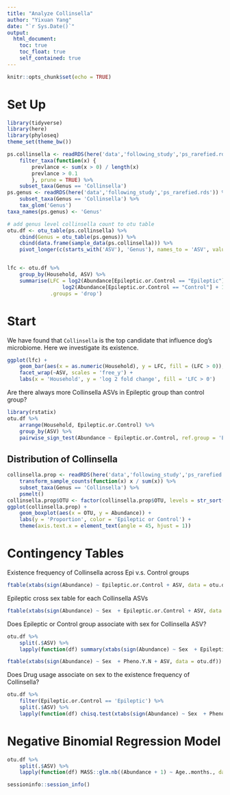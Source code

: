 ```yaml
---
title: "Analyze Collinsella"
author: "Yixuan Yang"
date: "`r Sys.Date()`"
output:
  html_document:
    toc: true
    toc_float: true
    self_contained: true
---
```


```r
knitr::opts_chunk$set(echo = TRUE)
```

# Set Up

```r
library(tidyverse)
library(here)
library(phyloseq)
theme_set(theme_bw())

ps.collinsella <- readRDS(here('data','following_study','ps_rarefied.rds')) %>%
    filter_taxa(function(x) {
        prevlance <- sum(x > 0) / length(x)
        prevlance > 0.1
        }, prune = TRUE) %>% 
    subset_taxa(Genus == 'Collinsella') 
ps.genus <- readRDS(here('data','following_study','ps_rarefied.rds')) %>% 
    subset_taxa(Genus == 'Collinsella') %>% 
    tax_glom('Genus')
taxa_names(ps.genus) <- 'Genus'

# add genus level collinsella count to otu table
otu.df <- otu_table(ps.collinsella) %>% 
    cbind(Genus = otu_table(ps.genus)) %>%
    cbind(data.frame(sample_data(ps.collinsella))) %>% 
    pivot_longer(c(starts_with('ASV'), 'Genus'), names_to = 'ASV', values_to = 'Abundance')


lfc <- otu.df %>%
    group_by(Household, ASV) %>%
    summarise(LFC = log2(Abundance[Epileptic.or.Control == "Epileptic"] + 1) -
                  log2(Abundance[Epileptic.or.Control == "Control"] + 1),
              .groups = 'drop')
```

# Start

We have found that `Collinsella` is the top candidate that influence dog's microbiome. Here we investigate its existence.

```r
ggplot(lfc) +
    geom_bar(aes(x = as.numeric(Household), y = LFC, fill = (LFC > 0)), stat = 'identity') +
    facet_wrap(~ASV, scales = 'free_y') +
    labs(x = 'Household', y = 'log 2 fold change', fill = 'LFC > 0')
```

Are there always more Collinsella ASVs in Epileptic group than control group?

```r
library(rstatix)
otu.df %>% 
    arrange(Household, Epileptic.or.Control) %>%
    group_by(ASV) %>%
    pairwise_sign_test(Abundance ~ Epileptic.or.Control, ref.group = 'Epileptic', alternative = 'greater')
```


## Distribution of Collinsella

```r
collinsella.prop <- readRDS(here('data','following_study','ps_rarefied.rds')) %>%
    transform_sample_counts(function(x) x / sum(x)) %>% 
    subset_taxa(Genus == 'Collinsella') %>% 
    psmelt()
collinsella.prop$OTU <- factor(collinsella.prop$OTU, levels = str_sort(unique(collinsella.prop$OTU), numeric = TRUE))
ggplot(collinsella.prop) +
    geom_boxplot(aes(x = OTU, y = Abundance)) +
    labs(y = 'Proportion', color = 'Epileptic or Control') +
    theme(axis.text.x = element_text(angle = 45, hjust = 1))
```


# Contingency Tables

Existence frequency of Collinsella across Epi v.s. Control groups

```r
ftable(xtabs(sign(Abundance) ~ Epileptic.or.Control + ASV, data = otu.df))
```

Epileptic cross sex table for each Collinsella ASVs

```r
ftable(xtabs(sign(Abundance) ~ Sex  + Epileptic.or.Control + ASV, data = otu.df))
```

Does Epileptic or Control group associate with sex for Collinsella ASV?

```r
otu.df %>% 
    split(.$ASV) %>% 
    lapply(function(df) summary(xtabs(sign(Abundance) ~ Sex  + Epileptic.or.Control, data = df)))
```

```r
ftable(xtabs(sign(Abundance) ~ Sex  + Pheno.Y.N + ASV, data = otu.df))
```

Does Drug usage associate on sex to the existence frequency of Collinsella?

```r
otu.df %>% 
    filter(Epileptic.or.Control == 'Epileptic') %>% 
    split(.$ASV) %>% 
    lapply(function(df) chisq.test(xtabs(sign(Abundance) ~ Sex  + Pheno.Y.N, data = df)))
```

# Negative Binomial Regression Model

```r
otu.df %>%
    split(.$ASV) %>%
    lapply(function(df) MASS::glm.nb((Abundance + 1) ~ Age..months., data = df) %>% summary)
```

```r
sessioninfo::session_info()
```